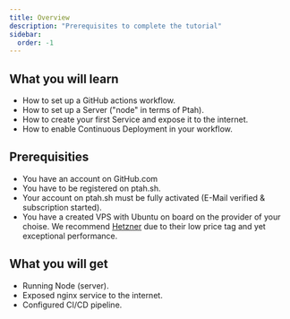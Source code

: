 ```yaml
---
title: Overview
description: "Prerequisites to complete the tutorial"
sidebar:
  order: -1
---
```


## What you will learn

- How to set up a GitHub actions workflow.
- How to set up a Server ("node" in terms of Ptah).
- How to create your first Service and expose it to the internet.
- How to enable Continuous Deployment in your workflow.

## Prerequisities

- You have an account on GitHub.com
- You have to be registered on ptah.sh.
- Your account on ptah.sh must be fully activated (E-Mail verified & subscription started).
- You have a created VPS with Ubuntu on board on the provider of your choise. We recommend [Hetzner](https://out.ptah.sh/hetzner) due to their low price tag and yet exceptional performance.

## What you will get

- Running Node (server).
- Exposed nginx service to the internet.
- Configured CI/CD pipeline.
